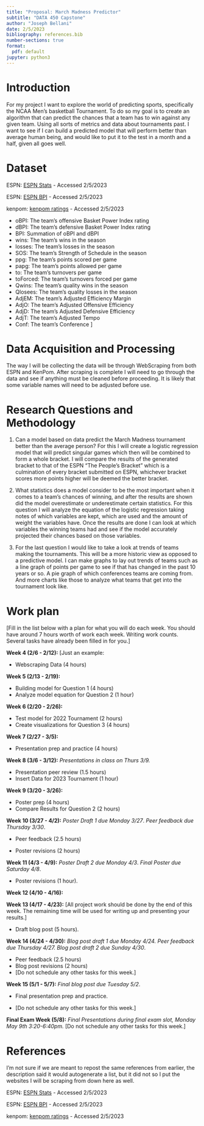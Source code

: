 ```yaml
---
title: "Proposal: March Madness Predictor"
subtitle: "DATA 450 Capstone"
author: "Joseph Bellani"
date: 2/5/2023
bibliography: references.bib
number-sections: true
format:
  pdf: default
jupyter: python3
---
```


# Introduction

For my project I want to explore the world of predicting sports, specifically the NCAA Men's basketball Tournament. To do so my goal is to create an algorithm that can predict the chances that a team has to win against any given team. Using all sorts of metrics and data about tournaments past. I want to see if I can build a predicted model that will perform better than average human being, and would like to put it to the test in a month and a half, given all goes well. 

# Dataset

 ESPN: [ESPN Stats](https://www.espn.com/mens-college-basketball/stats/team/_/view/opponent/table/offensive/sort/avgFreeThrowsMade/dir/asc) - Accessed 2/5/2023

 ESPN: [ESPN BPI](https://www.espn.com/mens-college-basketball/bpi) - Accessed 2/5/2023

 kenpom: [kenpom ratings](https://kenpom.com/) - Accessed 2/5/2023

* oBPI: The team's offensive Basket Power Index rating
* dBPI: The team's defensive Basket Power Index rating
* BPI: Summation of oBPI and dBPI
* wins: The team's wins in the season
* losses: The team's losses in the season
* SOS: The team's Strength of Schedule in the season
* ppg: The team's points scored per game
* papg: The team's points allowed per game
* to: The team's turnovers per game
* toForced: The team's turnovers forced per game
* Qwins: The team's quality wins in the season
* Qlosees: The team's quality losses in the season
* AdjEM: The team's Adjusted Efficiency Margin
* AdjO: The team's Adjusted Offensive Efficiency
* AdjD: The team's Adjusted Defensive Efficiency
* AdjT: The team's Adjusted Tempo
* Conf: The team's Conference
]

# Data Acquisition and Processing

The way I will be collecting the data will be through WebScraping from both ESPN and KenPom. After scraping is complete I will need to go through the data and see if anything must be cleaned before proceeding. It is likely that some variable names will need to be adjusted before use.

# Research Questions and Methodology

1. Can a model based on data predict the March Madness tournament better than the average person? For this I will create a logistic regression model that will predict singular games which then will be combined to form a whole bracket. I will compare the results of the generated bracket to that of the ESPN "The People's Bracket" which is a culmination of every bracket submitted on ESPN, whichever bracket scores more points higher will be deemed the better bracket.

2. What statistics does a model consider to be the most important when it comes to a team's chances of winning, and after the results are shown did the model overestimate or underestimate certain statistics. For this question I will analyze the equation of the logistic regression taking notes of which variables are kept, which are used and the amount of weight the variables have. Once the results are done I can look at which variables the winning teams had and see if the model accurately projected their chances based on those variables.

3. For the last question I would like to take a look at trends of teams making the tournaments. This will be a more historic view as opposed to a predictive model. I can make graphs to lay out trends of teams such as a line graph of points per game to see if that has changed in the past 10 years or so. A pie graph of which conferences teams are coming from. And more charts like those to analyze what teams that get into the tournament look like.

# Work plan

[Fill in the list below with a plan for what you will do each week. You should
have around 7 hours worth of work each week. Writing work counts. Several tasks
have already been filled in for you.]

**Week 4 (2/6 - 2/12):** [Just an example: 

* Webscraping Data (4 hours)

**Week 5 (2/13 - 2/19):**

* Building model for Question 1 (4 hours)
* Analyze model equation for Question 2 (1 hour)

**Week 6 (2/20 - 2/26):**

* Test model for 2022 Tournament (2 hours)
* Create visualizations for Question 3 (4 hours)

**Week 7 (2/27 - 3/5):**

* Presentation prep and practice (4 hours)

**Week 8 (3/6 - 3/12):** *Presentations in class on Thurs 3/9.*

* Presentation peer review (1.5 hours)
* Insert Data for 2023 Tournament (1 hour)

**Week 9 (3/20 - 3/26):**

* Poster prep (4 hours)
* Compare Results for Question 2 (2 hours)

**Week 10 (3/27 - 4/2):** *Poster Draft 1 due Monday 3/27*.
*Peer feedback due Thursday 3/30*.

* Peer feedback (2.5 hours)

* Poster revisions (2 hours)

**Week 11 (4/3 - 4/9):** *Poster Draft 2 due Monday 4/3*.
*Final Poster due Saturday 4/8*.

* Poster revisions (1 hour).

**Week 12 (4/10 - 4/16):**

**Week 13 (4/17 - 4/23):** [All project work should be done by the end of this 
week. The remaining time will be used for writing up and presenting your 
results.]

* Draft blog post (5 hours).

**Week 14 (4/24 - 4/30):** *Blog post draft 1 due Monday 4/24. Peer feedback due Thursday 4/27. Blog post draft 2 due Sunday 4/30*. 

* Peer feedback (2.5 hours)
* Blog post revisions (2 hours)
* [Do not schedule any other tasks for this week.]

**Week 15 (5/1 - 5/7):**  *Final blog post due Tuesday 5/2*.

* Final presentation prep and practice.

* [Do not schedule any other tasks for this week.]

**Final Exam Week (5/8):** *Final Presentations during final exam slot,
Monday May 9th 3:20-6:40pm.* [Do not schedule any other tasks for this week.]

# References

I'm not sure if we are meant to repost the same references from earlier, the description said it would autogenerate a list, but it did not so I put the websites I will be scraping from down here as well. 

ESPN: [ESPN Stats](https://www.espn.com/mens-college-basketball/stats/team/_/view/opponent/table/offensive/sort/avgFreeThrowsMade/dir/asc) - Accessed 2/5/2023

 ESPN: [ESPN BPI](https://www.espn.com/mens-college-basketball/bpi) - Accessed 2/5/2023

 kenpom: [kenpom ratings](https://kenpom.com/) - Accessed 2/5/2023